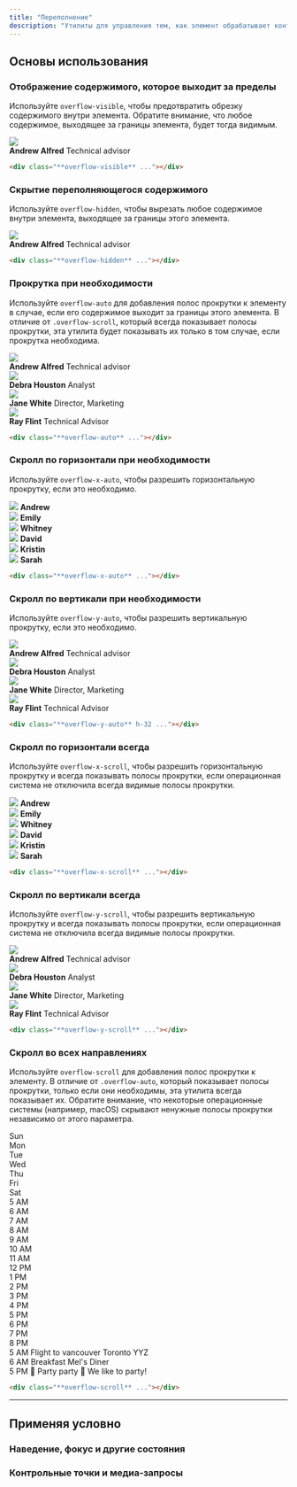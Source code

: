 ```yaml
---
title: "Переполнение"
description: "Утилиты для управления тем, как элемент обрабатывает контент, который слишком велик для контейнера."
---
```




## Основы использования

### Отображение содержимого, которое выходит за пределы

Используйте `overflow-visible`, чтобы предотвратить обрезку содержимого внутри элемента. Обратите внимание, что любое содержимое, выходящее за границы элемента, будет тогда видимым.

<Example>
  <div class="overflow-visible relative max-w-sm mx-auto bg-white shadow-lg ring-1 ring-black/5 rounded-xl flex items-center gap-6">
    <img class="absolute -left-6 w-24 h-24 rounded-full shadow-lg" src="https://images.unsplash.com/photo-1501196354995-cbb51c65aaea?ixlib=rb-1.2.1&ixid=MnwxMjA3fDB8MHxwaG90by1wYWdlfHx8fGVufDB8fHx8&auto=format&fit=facearea&facepad=4&w=256&h=256&q=80" />
    <div class="flex flex-col py-5 pl-24">
      <strong class="text-gray-900 text-sm font-medium">Andrew Alfred</strong>
      <span class="text-gray-500 text-sm font-medium">Technical advisor</span>
    </div>
  </div>
</Example>

```html
<div class="**overflow-visible** ..."></div>
```

### Скрытие переполняющегося содержимого

Используйте `overflow-hidden`, чтобы вырезать любое содержимое внутри элемента, выходящее за границы этого элемента.

<Example>
  <div class="overflow-hidden relative max-w-sm mx-auto bg-white shadow-lg ring-1 ring-black/5 rounded-xl flex items-center gap-6">
    <img class="absolute -left-6 w-24 h-24 rounded-full shadow-lg" src="https://images.unsplash.com/photo-1501196354995-cbb51c65aaea?ixlib=rb-1.2.1&ixid=MnwxMjA3fDB8MHxwaG90by1wYWdlfHx8fGVufDB8fHx8&auto=format&fit=facearea&facepad=4&w=256&h=256&q=80" />
    <div class="flex flex-col py-5 pl-24">
      <strong class="text-gray-900 text-sm font-medium">Andrew Alfred</strong>
      <span class="text-gray-500 text-sm font-medium">Technical advisor</span>
    </div>
  </div>
</Example>

```html
<div class="**overflow-hidden** ..."></div>
```

### Прокрутка при необходимости

Используйте `overflow-auto` для добавления полос прокрутки к элементу в случае, если его содержимое выходит за границы этого элемента. В отличие от `.overflow-scroll`, который всегда показывает полосы прокрутки, эта утилита будет показывать их только в том случае, если прокрутка необходима.

<Example>
  <div class="overflow-auto h-72 relative max-w-sm mx-auto bg-white shadow-lg ring-1 ring-black/5 rounded-xl flex flex-col divide-y">
    <div class="flex items-center gap-4 p-4">
      <img class="w-12 h-12 rounded-full" src="https://images.unsplash.com/photo-1501196354995-cbb51c65aaea?ixlib=rb-1.2.1&ixid=MnwxMjA3fDB8MHxwaG90by1wYWdlfHx8fGVufDB8fHx8&auto=format&fit=facearea&facepad=4&w=256&h=256&q=80" />
      <div class="flex flex-col">
        <strong class="text-gray-900 text-sm font-medium">Andrew Alfred</strong>
        <span class="text-gray-500 text-sm font-medium">Technical advisor</span>
      </div>
    </div>
    <div class="flex items-center gap-4 p-4">
      <img class="w-12 h-12 rounded-full" src="https://images.unsplash.com/photo-1531123897727-8f129e1688ce?ixlib=rb-1.2.1&ixid=MnwxMjA3fDB8MHxwaG90by1wYWdlfHx8fGVufDB8fHx8&auto=format&fit=facearea&facepad=4&w=256&h=256&q=80" />
      <div class="flex flex-col">
        <strong class="text-gray-900 text-sm font-medium">Debra Houston</strong>
        <span class="text-gray-500 text-sm font-medium">Analyst</span>
      </div>
    </div>
    <div class="flex items-center gap-4 p-4">
      <img class="w-12 h-12 rounded-full" src="https://images.unsplash.com/photo-1517841905240-472988babdf9?ixlib=rb-1.2.1&ixid=MnwxMjA3fDB8MHxwaG90by1wYWdlfHx8fGVufDB8fHx8&auto=format&fit=facearea&facepad=4&w=256&h=256&q=80" />
      <div class="flex flex-col">
        <strong class="text-gray-900 text-sm font-medium">Jane White</strong>
        <span class="text-gray-500 text-sm font-medium">Director, Marketing</span>
      </div>
    </div>
    <div class="flex items-center gap-4 p-4">
      <img class="w-12 h-12 rounded-full" src="https://images.unsplash.com/photo-1531427186611-ecfd6d936c79?ixlib=rb-1.2.1&ixid=MnwxMjA3fDB8MHxwaG90by1wYWdlfHx8fGVufDB8fHx8&auto=format&fit=facearea&facepad=4&w=256&h=256&q=80" />
      <div class="flex flex-col">
        <strong class="text-gray-900 text-sm font-medium">Ray Flint</strong>
        <span class="text-gray-500 text-sm font-medium">Technical Advisor</span>
      </div>
    </div>
  </div>
</Example>

```html
<div class="**overflow-auto** ..."></div>
```

### Скролл по горизонтали при необходимости

Используйте `overflow-x-auto`, чтобы разрешить горизонтальную прокрутку, если это необходимо.

<Example p="none">
  <div class="max-w-md mx-auto bg-white shadow-xl min-w-0">
    <div class="overflow-x-auto flex">
      <div class="flex-none py-6 px-3 first:pl-6 last:pr-6">
        <div class="flex flex-col items-center justify-center gap-3">
          <img class="w-18 h-18 rounded-full" src="https://images.unsplash.com/photo-1501196354995-cbb51c65aaea?ixlib=rb-1.2.1&ixid=MnwxMjA3fDB8MHxwaG90by1wYWdlfHx8fGVufDB8fHx8&auto=format&fit=facearea&facepad=4&w=256&h=256&q=80" />
          <strong class="text-gray-900 text-xs font-medium">Andrew</strong>
        </div>
      </div>
      <div class="flex-none py-6 px-3 first:pl-6 last:pr-6">
        <div class="flex flex-col items-center justify-center gap-3">
          <img class="w-18 h-18 rounded-full" src="https://images.unsplash.com/photo-1494790108377-be9c29b29330?ixlib=rb-1.2.1&ixid=MnwxMjA3fDB8MHxwaG90by1wYWdlfHx8fGVufDB8fHx8&auto=format&fit=facearea&facepad=4&w=256&h=256&q=80" />
          <strong class="text-gray-900 text-xs font-medium">Emily</strong>
        </div>
      </div>
      <div class="flex-none py-6 px-3 first:pl-6 last:pr-6">
        <div class="flex flex-col items-center justify-center gap-3">
          <img class="w-18 h-18 rounded-full" src="https://images.unsplash.com/photo-1502685104226-ee32379fefbe?ixlib=rb-1.2.1&ixid=MnwxMjA3fDB8MHxwaG90by1wYWdlfHx8fGVufDB8fHx8&auto=format&fit=facearea&facepad=4&w=256&h=256&q=80" />
          <strong class="text-gray-900 text-xs font-medium">Whitney</strong>
        </div>
      </div>
      <div class="flex-none py-6 px-3 first:pl-6 last:pr-6">
        <div class="flex flex-col items-center justify-center gap-3">
          <img class="w-18 h-18 rounded-full" src="https://images.unsplash.com/photo-1519345182560-3f2917c472ef?ixlib=rb-1.2.1&ixid=MnwxMjA3fDB8MHxwaG90by1wYWdlfHx8fGVufDB8fHx8&auto=format&fit=facearea&facepad=4&w=256&h=256&q=80" />
          <strong class="text-gray-900 text-xs font-medium">David</strong>
        </div>
      </div>
      <div class="flex-none py-6 px-3 first:pl-6 last:pr-6">
        <div class="flex flex-col items-center justify-center gap-3">
          <img class="w-18 h-18 rounded-full" src="https://images.unsplash.com/photo-1438761681033-6461ffad8d80?ixlib=rb-1.2.1&ixid=MnwxMjA3fDB8MHxwaG90by1wYWdlfHx8fGVufDB8fHx8&auto=format&fit=facearea&facepad=4&w=256&h=256&q=80" />
          <strong class="text-gray-900 text-xs font-medium">Kristin</strong>
        </div>
      </div>
      <div class="flex-none py-6 px-3 first:pl-6 last:pr-6">
        <div class="flex flex-col items-center justify-center gap-3">
          <img class="w-18 h-18 rounded-full" src="https://images.unsplash.com/photo-1605405748313-a416a1b84491?ixlib=rb-1.2.1&ixid=MnwxMjA3fDB8MHxwaG90by1wYWdlfHx8fGVufDB8fHx8&auto=format&fit=facearea&facepad=4&w=256&h=256&q=80" />
          <strong class="text-gray-900 text-xs font-medium">Sarah</strong>
        </div>
      </div>
    </div>
  </div>
</Example>

```html
<div class="**overflow-x-auto** ..."></div>
```

### Скролл по вертикали при необходимости

Используйте `overflow-y-auto`, чтобы разрешить вертикальную прокрутку, если это необходимо.

<Example>
  <div class="overflow-y-auto h-72 relative max-w-sm mx-auto bg-white shadow-lg ring-1 ring-black/5 rounded-xl flex flex-col divide-y">
    <div class="flex items-center gap-4 p-4">
      <img class="w-12 h-12 rounded-full" src="https://images.unsplash.com/photo-1501196354995-cbb51c65aaea?ixlib=rb-1.2.1&ixid=MnwxMjA3fDB8MHxwaG90by1wYWdlfHx8fGVufDB8fHx8&auto=format&fit=facearea&facepad=4&w=256&h=256&q=80" />
      <div class="flex flex-col">
        <strong class="text-gray-900 text-sm font-medium">Andrew Alfred</strong>
        <span class="text-gray-500 text-sm font-medium">Technical advisor</span>
      </div>
    </div>
    <div class="flex items-center gap-4 p-4">
      <img class="w-12 h-12 rounded-full" src="https://images.unsplash.com/photo-1531123897727-8f129e1688ce?ixlib=rb-1.2.1&ixid=MnwxMjA3fDB8MHxwaG90by1wYWdlfHx8fGVufDB8fHx8&auto=format&fit=facearea&facepad=4&w=256&h=256&q=80" />
      <div class="flex flex-col">
        <strong class="text-gray-900 text-sm font-medium">Debra Houston</strong>
        <span class="text-gray-500 text-sm font-medium">Analyst</span>
      </div>
    </div>
    <div class="flex items-center gap-4 p-4">
      <img class="w-12 h-12 rounded-full" src="https://images.unsplash.com/photo-1517841905240-472988babdf9?ixlib=rb-1.2.1&ixid=MnwxMjA3fDB8MHxwaG90by1wYWdlfHx8fGVufDB8fHx8&auto=format&fit=facearea&facepad=4&w=256&h=256&q=80" />
      <div class="flex flex-col">
        <strong class="text-gray-900 text-sm font-medium">Jane White</strong>
        <span class="text-gray-500 text-sm font-medium">Director, Marketing</span>
      </div>
    </div>
    <div class="flex items-center gap-4 p-4">
      <img class="w-12 h-12 rounded-full" src="https://images.unsplash.com/photo-1531427186611-ecfd6d936c79?ixlib=rb-1.2.1&ixid=MnwxMjA3fDB8MHxwaG90by1wYWdlfHx8fGVufDB8fHx8&auto=format&fit=facearea&facepad=4&w=256&h=256&q=80" />
      <div class="flex flex-col">
        <strong class="text-gray-900 text-sm font-medium">Ray Flint</strong>
        <span class="text-gray-500 text-sm font-medium">Technical Advisor</span>
      </div>
    </div>
  </div>
</Example>

```html
<div class="**overflow-y-auto** h-32 ..."></div>
```

### Скролл по горизонтали всегда

Используйте `overflow-x-scroll`, чтобы разрешить горизонтальную прокрутку и всегда показывать полосы прокрутки, если операционная система не отключила всегда видимые полосы прокрутки.

<Example p="none">
  <div class="max-w-md mx-auto bg-white shadow-xl min-w-0">
    <div class="overflow-x-scroll flex">
      <div class="flex-none py-6 px-3 first:pl-6 last:pr-6">
        <div class="flex flex-col items-center justify-center gap-3">
          <img class="w-18 h-18 rounded-full" src="https://images.unsplash.com/photo-1501196354995-cbb51c65aaea?ixlib=rb-1.2.1&ixid=MnwxMjA3fDB8MHxwaG90by1wYWdlfHx8fGVufDB8fHx8&auto=format&fit=facearea&facepad=4&w=256&h=256&q=80"/>
          <strong class="text-gray-900 text-xs font-medium">Andrew</strong>
        </div>
      </div>
      <div class="flex-none py-6 px-3 first:pl-6 last:pr-6">
        <div class="flex flex-col items-center justify-center gap-3">
          <img class="w-18 h-18 rounded-full" src="https://images.unsplash.com/photo-1494790108377-be9c29b29330?ixlib=rb-1.2.1&ixid=MnwxMjA3fDB8MHxwaG90by1wYWdlfHx8fGVufDB8fHx8&auto=format&fit=facearea&facepad=4&w=256&h=256&q=80"/>
          <strong class="text-gray-900 text-xs font-medium">Emily</strong>
        </div>
      </div>
      <div class="flex-none py-6 px-3 first:pl-6 last:pr-6">
        <div class="flex flex-col items-center justify-center gap-3">
          <img class="w-18 h-18 rounded-full" src="https://images.unsplash.com/photo-1502685104226-ee32379fefbe?ixlib=rb-1.2.1&ixid=MnwxMjA3fDB8MHxwaG90by1wYWdlfHx8fGVufDB8fHx8&auto=format&fit=facearea&facepad=4&w=256&h=256&q=80"/>
          <strong class="text-gray-900 text-xs font-medium">Whitney</strong>
        </div>
      </div>
      <div class="flex-none py-6 px-3 first:pl-6 last:pr-6">
        <div class="flex flex-col items-center justify-center gap-3">
          <img class="w-18 h-18 rounded-full" src="https://images.unsplash.com/photo-1519345182560-3f2917c472ef?ixlib=rb-1.2.1&ixid=MnwxMjA3fDB8MHxwaG90by1wYWdlfHx8fGVufDB8fHx8&auto=format&fit=facearea&facepad=4&w=256&h=256&q=80"/>
          <strong class="text-gray-900 text-xs font-medium">David</strong>
        </div>
      </div>
      <div class="flex-none py-6 px-3 first:pl-6 last:pr-6">
        <div class="flex flex-col items-center justify-center gap-3">
          <img class="w-18 h-18 rounded-full" src="https://images.unsplash.com/photo-1438761681033-6461ffad8d80?ixlib=rb-1.2.1&ixid=MnwxMjA3fDB8MHxwaG90by1wYWdlfHx8fGVufDB8fHx8&auto=format&fit=facearea&facepad=4&w=256&h=256&q=80"/>
          <strong class="text-gray-900 text-xs font-medium">Kristin</strong>
        </div>
      </div>
      <div class="flex-none py-6 px-3 first:pl-6 last:pr-6">
        <div class="flex flex-col items-center justify-center gap-3">
          <img class="w-18 h-18 rounded-full" src="https://images.unsplash.com/photo-1605405748313-a416a1b84491?ixlib=rb-1.2.1&ixid=MnwxMjA3fDB8MHxwaG90by1wYWdlfHx8fGVufDB8fHx8&auto=format&fit=facearea&facepad=4&w=256&h=256&q=80"/>
          <strong class="text-gray-900 text-xs font-medium">Sarah</strong>
        </div>
      </div>
    </div>
  </div>
</Example>

```html
<div class="**overflow-x-scroll** ..."></div>
```

### Скролл по вертикали всегда

Используйте `overflow-y-scroll`, чтобы разрешить вертикальную прокрутку и всегда показывать полосы прокрутки, если операционная система не отключила всегда видимые полосы прокрутки.

<Example>
  <div class="overflow-y-scroll h-72 relative max-w-sm mx-auto bg-white shadow-lg ring-1 ring-black/5 rounded-xl flex flex-col divide-y">
    <div class="flex items-center gap-4 p-4">
      <img class="w-12 h-12 rounded-full" src="https://images.unsplash.com/photo-1501196354995-cbb51c65aaea?ixlib=rb-1.2.1&ixid=MnwxMjA3fDB8MHxwaG90by1wYWdlfHx8fGVufDB8fHx8&auto=format&fit=facearea&facepad=4&w=256&h=256&q=80" />
      <div class="flex flex-col">
        <strong class="text-gray-900 text-sm font-medium">Andrew Alfred</strong>
        <span class="text-gray-500 text-sm font-medium">Technical advisor</span>
      </div>
    </div>
    <div class="flex items-center gap-4 p-4">
      <img class="w-12 h-12 rounded-full" src="https://images.unsplash.com/photo-1531123897727-8f129e1688ce?ixlib=rb-1.2.1&ixid=MnwxMjA3fDB8MHxwaG90by1wYWdlfHx8fGVufDB8fHx8&auto=format&fit=facearea&facepad=4&w=256&h=256&q=80" />
      <div class="flex flex-col">
        <strong class="text-gray-900 text-sm font-medium">Debra Houston</strong>
        <span class="text-gray-500 text-sm font-medium">Analyst</span>
      </div>
    </div>
    <div class="flex items-center gap-4 p-4">
      <img class="w-12 h-12 rounded-full" src="https://images.unsplash.com/photo-1517841905240-472988babdf9?ixlib=rb-1.2.1&ixid=MnwxMjA3fDB8MHxwaG90by1wYWdlfHx8fGVufDB8fHx8&auto=format&fit=facearea&facepad=4&w=256&h=256&q=80" />
      <div class="flex flex-col">
        <strong class="text-gray-900 text-sm font-medium">Jane White</strong>
        <span class="text-gray-500 text-sm font-medium">Director, Marketing</span>
      </div>
    </div>
    <div class="flex items-center gap-4 p-4">
      <img class="w-12 h-12 rounded-full" src="https://images.unsplash.com/photo-1531427186611-ecfd6d936c79?ixlib=rb-1.2.1&ixid=MnwxMjA3fDB8MHxwaG90by1wYWdlfHx8fGVufDB8fHx8&auto=format&fit=facearea&facepad=4&w=256&h=256&q=80" />
      <div class="flex flex-col">
        <strong class="text-gray-900 text-sm font-medium">Ray Flint</strong>
        <span class="text-gray-500 text-sm font-medium">Technical Advisor</span>
      </div>
    </div>
  </div>
</Example>

```html
<div class="**overflow-y-scroll** ..."></div>
```

### Скролл во всех направлениях

Используйте `overflow-scroll` для добавления полос прокрутки к элементу. В отличие от `.overflow-auto`, который показывает полосы прокрутки, только если они необходимы, эта утилита всегда показывает их. Обратите внимание, что некоторые операционные системы (например, macOS) скрывают ненужные полосы прокрутки независимо от этого параметра.

<Example p="none">
  <div class="mx-4 bg-white shadow-xl overflow-hidden">
    <div class="overflow-scroll grid grid-cols-[70px,repeat(7,150px)] grid-rows-[auto,repeat(16,50px)] max-h-[350px]">
      <!-- Calendar frame -->
      <div class="row-start-[1] col-start-[1] sticky top-0 z-10 bg-white border-gray-1 text-gray-900 border-b text-sm font-medium py-2"></div>
      <div class="row-start-[1] col-start-[2] sticky top-0 z-10 bg-white border-gray-1 text-gray-900 border-b text-sm font-medium py-2 text-center">Sun</div>
      <div class="row-start-[1] col-start-[3] sticky top-0 z-10 bg-white border-gray-1 text-gray-900 border-b text-sm font-medium py-2 text-center">Mon</div>
      <div class="row-start-[1] col-start-[4] sticky top-0 z-10 bg-white border-gray-1 text-gray-900 border-b text-sm font-medium py-2 text-center">Tue</div>
      <div class="row-start-[1] col-start-[5] sticky top-0 z-10 bg-white border-gray-1 text-gray-900 border-b text-sm font-medium py-2 text-center">Wed</div>
      <div class="row-start-[1] col-start-[6] sticky top-0 z-10 bg-white border-gray-1 text-gray-900 border-b text-sm font-medium py-2 text-center">Thu</div>
      <div class="row-start-[1] col-start-[7] sticky top-0 z-10 bg-white border-gray-1 text-gray-900 border-b text-sm font-medium py-2 text-center">Fri</div>
      <div class="row-start-[1] col-start-[8] sticky top-0 z-10 bg-white border-gray-1 text-gray-900 border-b text-sm font-medium py-2 text-center">Sat</div>
      <div class="row-start-[2] col-start-[1] border-gray-100 border-r text-xs p-1.5 text-right text-gray-400 uppercase sticky left-0 bg-white font-medium">5 AM</div>
      <div class="row-start-[2] col-start-[2] border-gray-100 border-b border-r"></div>
      <div class="row-start-[2] col-start-[3] border-gray-100 border-b border-r"></div>
      <div class="row-start-[2] col-start-[4] border-gray-100 border-b border-r"></div>
      <div class="row-start-[2] col-start-[5] border-gray-100 border-b border-r"></div>
      <div class="row-start-[2] col-start-[6] border-gray-100 border-b border-r"></div>
      <div class="row-start-[2] col-start-[7] border-gray-100 border-b border-r"></div>
      <div class="row-start-[2] col-start-[8] border-gray-100 border-b"></div>
      <div class="row-start-[3] col-start-[1] border-gray-100 border-r text-xs p-1.5 text-right text-gray-400 uppercase sticky left-0 bg-white font-medium">6 AM</div>
      <div class="row-start-[3] col-start-[2] border-gray-100 border-b border-r"></div>
      <div class="row-start-[3] col-start-[3] border-gray-100 border-b border-r"></div>
      <div class="row-start-[3] col-start-[4] border-gray-100 border-b border-r"></div>
      <div class="row-start-[3] col-start-[5] border-gray-100 border-b border-r"></div>
      <div class="row-start-[3] col-start-[6] border-gray-100 border-b border-r"></div>
      <div class="row-start-[3] col-start-[7] border-gray-100 border-b border-r"></div>
      <div class="row-start-[3] col-start-[8] border-gray-100 border-b"></div>
      <div class="row-start-[4] col-start-[1] border-gray-100 border-r text-xs p-1.5 text-right text-gray-400 uppercase sticky left-0 bg-white font-medium">7 AM</div>
      <div class="row-start-[4] col-start-[2] border-gray-100 border-b border-r"></div>
      <div class="row-start-[4] col-start-[3] border-gray-100 border-b border-r"></div>
      <div class="row-start-[4] col-start-[4] border-gray-100 border-b border-r"></div>
      <div class="row-start-[4] col-start-[5] border-gray-100 border-b border-r"></div>
      <div class="row-start-[4] col-start-[6] border-gray-100 border-b border-r"></div>
      <div class="row-start-[4] col-start-[7] border-gray-100 border-b border-r"></div>
      <div class="row-start-[4] col-start-[8] border-gray-100 border-b"></div>
      <div class="row-start-[5] col-start-[1] border-gray-100 border-r text-xs p-1.5 text-right text-gray-400 uppercase sticky left-0 bg-white font-medium">8 AM</div>
      <div class="row-start-[5] col-start-[2] border-gray-100 border-b border-r"></div>
      <div class="row-start-[5] col-start-[3] border-gray-100 border-b border-r"></div>
      <div class="row-start-[5] col-start-[4] border-gray-100 border-b border-r"></div>
      <div class="row-start-[5] col-start-[5] border-gray-100 border-b border-r"></div>
      <div class="row-start-[5] col-start-[6] border-gray-100 border-b border-r"></div>
      <div class="row-start-[5] col-start-[7] border-gray-100 border-b border-r"></div>
      <div class="row-start-[5] col-start-[8] border-gray-100 border-b"></div>
      <div class="row-start-[6] col-start-[1] border-gray-100 border-r text-xs p-1.5 text-right text-gray-400 uppercase sticky left-0 bg-white font-medium">9 AM</div>
      <div class="row-start-[6] col-start-[2] border-gray-100 border-b border-r"></div>
      <div class="row-start-[6] col-start-[3] border-gray-100 border-b border-r"></div>
      <div class="row-start-[6] col-start-[4] border-gray-100 border-b border-r"></div>
      <div class="row-start-[6] col-start-[5] border-gray-100 border-b border-r"></div>
      <div class="row-start-[6] col-start-[6] border-gray-100 border-b border-r"></div>
      <div class="row-start-[6] col-start-[7] border-gray-100 border-b border-r"></div>
      <div class="row-start-[6] col-start-[8] border-gray-100 border-b"></div>
      <div class="row-start-[7] col-start-[1] border-gray-100 border-r text-xs p-1.5 text-right text-gray-400 uppercase sticky left-0 bg-white font-medium">10 AM</div>
      <div class="row-start-[7] col-start-[2] border-gray-100 border-b border-r"></div>
      <div class="row-start-[7] col-start-[3] border-gray-100 border-b border-r"></div>
      <div class="row-start-[7] col-start-[4] border-gray-100 border-b border-r"></div>
      <div class="row-start-[7] col-start-[5] border-gray-100 border-b border-r"></div>
      <div class="row-start-[7] col-start-[6] border-gray-100 border-b border-r"></div>
      <div class="row-start-[7] col-start-[7] border-gray-100 border-b border-r"></div>
      <div class="row-start-[7] col-start-[8] border-gray-100 border-b"></div>
      <div class="row-start-[8] col-start-[1] border-gray-100 border-r text-xs p-1.5 text-right text-gray-400 uppercase sticky left-0 bg-white font-medium">11 AM</div>
      <div class="row-start-[8] col-start-[2] border-gray-100 border-b border-r"></div>
      <div class="row-start-[8] col-start-[3] border-gray-100 border-b border-r"></div>
      <div class="row-start-[8] col-start-[4] border-gray-100 border-b border-r"></div>
      <div class="row-start-[8] col-start-[5] border-gray-100 border-b border-r"></div>
      <div class="row-start-[8] col-start-[6] border-gray-100 border-b border-r"></div>
      <div class="row-start-[8] col-start-[7] border-gray-100 border-b border-r"></div>
      <div class="row-start-[8] col-start-[8] border-gray-100 border-b"></div>
      <div class="row-start-[9] col-start-[1] border-gray-100 border-r text-xs p-1.5 text-right text-gray-400 uppercase sticky left-0 bg-white font-medium">12 PM</div>
      <div class="row-start-[9] col-start-[2] border-gray-100 border-b border-r"></div>
      <div class="row-start-[9] col-start-[3] border-gray-100 border-b border-r"></div>
      <div class="row-start-[9] col-start-[4] border-gray-100 border-b border-r"></div>
      <div class="row-start-[9] col-start-[5] border-gray-100 border-b border-r"></div>
      <div class="row-start-[9] col-start-[6] border-gray-100 border-b border-r"></div>
      <div class="row-start-[9] col-start-[7] border-gray-100 border-b border-r"></div>
      <div class="row-start-[9] col-start-[8] border-gray-100 border-b"></div>
      <div class="row-start-[10] col-start-[1] border-gray-100 border-r text-xs p-1.5 text-right text-gray-400 uppercase sticky left-0 bg-white font-medium">1 PM</div>
      <div class="row-start-[10] col-start-[2] border-gray-100 border-b border-r"></div>
      <div class="row-start-[10] col-start-[3] border-gray-100 border-b border-r"></div>
      <div class="row-start-[10] col-start-[4] border-gray-100 border-b border-r"></div>
      <div class="row-start-[10] col-start-[5] border-gray-100 border-b border-r"></div>
      <div class="row-start-[10] col-start-[6] border-gray-100 border-b border-r"></div>
      <div class="row-start-[10] col-start-[7] border-gray-100 border-b border-r"></div>
      <div class="row-start-[10] col-start-[8] border-gray-100 border-b"></div>
      <div class="row-start-[11] col-start-[1] border-gray-100 border-r text-xs p-1.5 text-right text-gray-400 uppercase sticky left-0 bg-white font-medium">2 PM</div>
      <div class="row-start-[11] col-start-[2] border-gray-100 border-b border-r"></div>
      <div class="row-start-[11] col-start-[3] border-gray-100 border-b border-r"></div>
      <div class="row-start-[11] col-start-[4] border-gray-100 border-b border-r"></div>
      <div class="row-start-[11] col-start-[5] border-gray-100 border-b border-r"></div>
      <div class="row-start-[11] col-start-[6] border-gray-100 border-b border-r"></div>
      <div class="row-start-[11] col-start-[7] border-gray-100 border-b border-r"></div>
      <div class="row-start-[11] col-start-[8] border-gray-100 border-b"></div>
      <div class="row-start-[12] col-start-[1] border-gray-100 border-r text-xs p-1.5 text-right text-gray-400 uppercase sticky left-0 bg-white font-medium">3 PM</div>
      <div class="row-start-[12] col-start-[2] border-gray-100 border-b border-r"></div>
      <div class="row-start-[12] col-start-[3] border-gray-100 border-b border-r"></div>
      <div class="row-start-[12] col-start-[4] border-gray-100 border-b border-r"></div>
      <div class="row-start-[12] col-start-[5] border-gray-100 border-b border-r"></div>
      <div class="row-start-[12] col-start-[6] border-gray-100 border-b border-r"></div>
      <div class="row-start-[12] col-start-[7] border-gray-100 border-b border-r"></div>
      <div class="row-start-[12] col-start-[8] border-gray-100 border-b"></div>
      <div class="row-start-[13] col-start-[1] border-gray-100 border-r text-xs p-1.5 text-right text-gray-400 uppercase sticky left-0 bg-white font-medium">4 PM</div>
      <div class="row-start-[13] col-start-[2] border-gray-100 border-b border-r"></div>
      <div class="row-start-[13] col-start-[3] border-gray-100 border-b border-r"></div>
      <div class="row-start-[13] col-start-[4] border-gray-100 border-b border-r"></div>
      <div class="row-start-[13] col-start-[5] border-gray-100 border-b border-r"></div>
      <div class="row-start-[13] col-start-[6] border-gray-100 border-b border-r"></div>
      <div class="row-start-[13] col-start-[7] border-gray-100 border-b border-r"></div>
      <div class="row-start-[13] col-start-[8] border-gray-100 border-b"></div>
      <div class="row-start-[14] col-start-[1] border-gray-100 border-r text-xs p-1.5 text-right text-gray-400 uppercase sticky left-0 bg-white font-medium">5 PM</div>
      <div class="row-start-[14] col-start-[2] border-gray-100 border-b border-r"></div>
      <div class="row-start-[14] col-start-[3] border-gray-100 border-b border-r"></div>
      <div class="row-start-[14] col-start-[4] border-gray-100 border-b border-r"></div>
      <div class="row-start-[14] col-start-[5] border-gray-100 border-b border-r"></div>
      <div class="row-start-[14] col-start-[6] border-gray-100 border-b border-r"></div>
      <div class="row-start-[14] col-start-[7] border-gray-100 border-b border-r"></div>
      <div class="row-start-[14] col-start-[8] border-gray-100 border-b"></div>
      <div class="row-start-[15] col-start-[1] border-gray-100 border-r text-xs p-1.5 text-right text-gray-400 uppercase sticky left-0 bg-white font-medium">6 PM</div>
      <div class="row-start-[15] col-start-[2] border-gray-100 border-b border-r"></div>
      <div class="row-start-[15] col-start-[3] border-gray-100 border-b border-r"></div>
      <div class="row-start-[15] col-start-[4] border-gray-100 border-b border-r"></div>
      <div class="row-start-[15] col-start-[5] border-gray-100 border-b border-r"></div>
      <div class="row-start-[15] col-start-[6] border-gray-100 border-b border-r"></div>
      <div class="row-start-[15] col-start-[7] border-gray-100 border-b border-r"></div>
      <div class="row-start-[15] col-start-[8] border-gray-100 border-b"></div>
      <div class="row-start-[16] col-start-[1] border-gray-100 border-r text-xs p-1.5 text-right text-gray-400 uppercase sticky left-0 bg-white font-medium">7 PM</div>
      <div class="row-start-[16] col-start-[2] border-gray-100 border-b border-r"></div>
      <div class="row-start-[16] col-start-[3] border-gray-100 border-b border-r"></div>
      <div class="row-start-[16] col-start-[4] border-gray-100 border-b border-r"></div>
      <div class="row-start-[16] col-start-[5] border-gray-100 border-b border-r"></div>
      <div class="row-start-[16] col-start-[6] border-gray-100 border-b border-r"></div>
      <div class="row-start-[16] col-start-[7] border-gray-100 border-b border-r"></div>
      <div class="row-start-[16] col-start-[8] border-gray-100 border-b"></div>
      <div class="row-start-[17] col-start-[1] border-gray-100 border-r text-xs p-1.5 text-right text-gray-400 uppercase sticky left-0 bg-white font-medium">8 PM</div>
      <div class="row-start-[17] col-start-[2] border-gray-100 border-r"></div>
      <div class="row-start-[17] col-start-[3] border-gray-100 border-r"></div>
      <div class="row-start-[17] col-start-[4] border-gray-100 border-r"></div>
      <div class="row-start-[17] col-start-[5] border-gray-100 border-r"></div>
      <div class="row-start-[17] col-start-[6] border-gray-100 border-r"></div>
      <div class="row-start-[17] col-start-[7] border-gray-100 border-r"></div>
      <div class="row-start-[17] col-start-[8]"></div>
      <!-- Calendar contents -->
      <div class="row-start-[2] col-start-3 row-span-4 bg-blue-400/20 border border-blue-700/10 rounded-lg m-1 p-1 flex flex-col">
        <span class="text-xs text-blue-600">5 AM</span>
        <span class="text-xs font-medium text-blue-600">Flight to vancouver</span>
        <span class="text-xs text-blue-600">Toronto YYZ</span>
      </div>
      <div class="row-start-[3] col-start-[4] row-span-4 bg-purple-400/20 border border-purple-700/10 rounded-lg m-1 p-1 flex flex-col">
        <span class="text-xs text-purple-600">6 AM</span>
        <span class="text-xs font-medium text-purple-600">Breakfast</span>
        <span class="text-xs text-purple-600">Mel's Diner</span>
      </div>
      <div class="row-start-[14] col-start-[7] row-span-3 bg-pink-400/20 border border-pink-700/10 rounded-lg m-1 p-1 flex flex-col">
        <span class="text-xs text-pink-600">5 PM</span>
        <span class="text-xs font-medium text-pink-600">🎉 Party party 🎉</span>
        <span class="text-xs text-pink-600">We like to party!</span>
      </div>
    </div>
  </div>
</Example>

```html
<div class="**overflow-scroll** ..."></div>
```

---

## <Heading ignore>Применяя условно</Heading>

### <Heading ignore>Наведение, фокус и другие состояния</Heading>

<HoverFocusAndOtherStates defaultClass="overflow-auto" featuredClass="overflow-scroll" />

### <Heading ignore>Контрольные точки и медиа-запросы</Heading>

<BreakpointsAndMediaQueries defaultClass="overflow-auto" featuredClass="overflow-scroll" />

